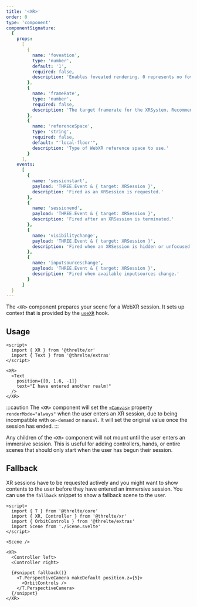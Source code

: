 ```yaml
---
title: '<XR>'
order: 0
type: 'component'
componentSignature:
  {
    props:
      [
        {
          name: 'foveation',
          type: 'number',
          default: '1',
          required: false,
          description: 'Enables foveated rendering. 0 represents no foveation, full resolution. 1 represents maximum foveation, with the edges rendered at a lower resolution.'
        },
        {
          name: 'frameRate',
          type: 'number',
          required: false,
          description: 'The target framerate for the XRSystem. Recommended range is 72-120. Default is unset and left to the device. Smaller rates give more CPU headroom at the cost of responsiveness. If your experience cannot effectively reach the target framerate, it will be subject to frame reprojection which will halve the effective framerate. Choose a conservative estimate that balances responsiveness and headroom based on your experience.'
        },
        {
          name: 'referenceSpace',
          type: 'string',
          required: false,
          default: "'local-floor'",
          description: 'Type of WebXR reference space to use.'
        }
      ],
    events:
      [
        {
          name: 'sessionstart',
          payload: 'THREE.Event & { target: XRSession }',
          description: 'Fired as an XRSession is requested.'
        },
        {
          name: 'sessionend',
          payload: 'THREE.Event & { target: XRSession }',
          description: 'Fired after an XRSession is terminated.'
        },
        {
          name: 'visibilitychange',
          payload: 'THREE.Event & { target: XRSession }',
          description: 'Fired when an XRSession is hidden or unfocused.'
        },
        {
          name: 'inputsourceschange',
          payload: 'THREE.Event & { target: XRSession }',
          description: 'Fired when available inputsources change.'
        }
      ]
  }
---
```


The `<XR>` component prepares your scene for a WebXR session. It sets up context that is provided by the [`useXR`](/reference/xr/use-xr) hook.

## Usage

```svelte
<script>
  import { XR } from '@threlte/xr'
  import { Text } from '@threlte/extras'
</script>

<XR>
  <Text
    position={[0, 1.6, -1]}
    text="I have entered another realm!"
  />
</XR>
```

:::caution
The `<XR>` component will set the [`<Canvas>`](/reference/core/components/canvas) property `renderMode="always"` when the user enters an XR session, due to being incompatible with `on-demand` or `manual`. It will set the original value once the session has ended.
:::

Any children of the `<XR>` component will not mount until the user enters an immersive session. This is useful for adding controllers, hands, or entire scenes that should only start when the user has begun their session.

## Fallback

XR sessions have to be requested actively and you might want to show contents to the user before they have entered an immersive session. You can use the `fallback` snippet to show a fallback scene to the user.

```svelte
<script>
  import { T } from '@threlte/core'
  import { XR, Controller } from '@threlte/xr'
  import { OrbitControls } from '@threlte/extras'
  import Scene from './Scene.svelte'
</script>

<Scene />

<XR>
  <Controller left>
  <Controller right>

  {#snippet fallback()}
    <T.PerspectiveCamera makeDefault position.z={5}>
      <OrbitControls />
    </T.PerspectiveCamera>
  {/snippet}
</XR>
```

